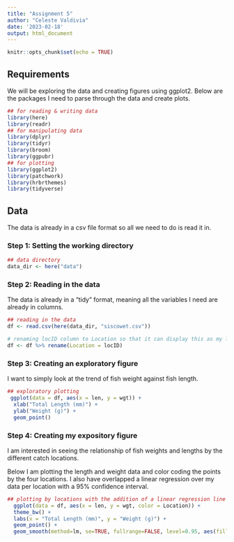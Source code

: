 ```yaml
---
title: "Assignment 5"
author: "Celeste Valdivia"
date: '2023-02-18'
output: html_document
---
```


```r
knitr::opts_chunk$set(echo = TRUE)
```

## Requirements
We will be exploring the data and creating figures using ggplot2.
Below are the packages I need to parse through the data and create plots.

```r
## for reading & writing data
library(here)
library(readr)
## for manipulating data
library(dplyr)
library(tidyr)
library(broom)
library(ggpubr)
## for plotting
library(ggplot2)
library(patchwork)
library(hrbrthemes)
library(tidyverse)
```

## Data
The data is already in a csv file format so all we need to do is read it in.

### Step 1: Setting the working directory
```r
## data directory
data_dir <- here("data")
```

### Step 2: Reading in the data
The data is already in a "tidy" format, meaning all the variables I need are already in columns.
```r
## reading in the data
df <- read.csv(here(data_dir, "siscowet.csv"))

# renaming locID column to Location so that it can display this as my legend title down the line
df <- df %>% rename(Location = locID)
```

### Step 3: Creating an exploratory figure
I want to simply look at the trend of fish weight against fish length.
```r
## exploratory plotting
 ggplot(data = df, aes(x = len, y = wgt)) +
  xlab("Total Length (mm)") +
  ylab("Weight (g)") +
  geom_point()

```

### Step 4: Creating my expository figure
I am interested in seeing the relationship of fish weights and lengths by the different catch locations.

Below I am plotting the length and weight data and color coding the points by the four locations. I also have overlapped a linear regression over my data per location with a 95% confidence interval.

```r
## plotting by locations with the addition of a linear regression line
  ggplot(data = df, aes(x = len, y = wgt, color = Location)) +
  theme_bw() +
  labs(x = "Total Length (mm)", y = "Weight (g)") +
  geom_point() +
  geom_smooth(method=lm, se=TRUE, fullrange=FALSE, level=0.95, aes(fill =Location)) 

```


